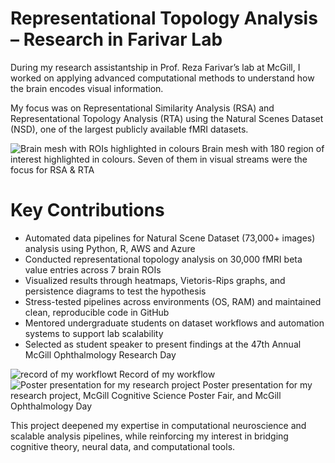 
# Representational Topology Analysis – Research in Farivar Lab

During my research assistantship in Prof. Reza Farivar’s lab at McGill, I worked on applying advanced computational methods to understand how the brain encodes visual information.

My focus was on <Green>Representational Similarity Analysis (RSA)</Green> and <Green>Representational Topology Analysis (RTA)</Green> using the <Link href="https://naturalscenesdataset.org">Natural Scenes Dataset (NSD)</Link>, one
of the largest publicly available fMRI datasets.

<div className="flex flex-col gap-5">
  <Image
    src="/images/mdx/nsd/brain.png"
    alt="Brain mesh with ROIs highlighted in colours"
    width={1000}
    height={600}
    draggable={false}
  />
  <Gray>
    Brain mesh with 180 region of interest highlighted in colours. Seven of them
    in visual streams were the focus for RSA & RTA
  </Gray>
</div>

# Key Contributions

- Automated data pipelines for Natural Scene Dataset (73,000+ images) analysis using Python, R, AWS and Azure
- Conducted representational topology analysis on 30,000 fMRI beta value entries across 7 brain ROIs
- Visualized results through heatmaps, Vietoris-Rips graphs, and persistence diagrams to test the hypothesis
- Stress-tested pipelines across environments (OS, RAM) and maintained clean, reproducible code in GitHub
- Mentored undergraduate students on dataset workflows and automation systems to support lab scalability
- Selected as student speaker to present findings at the 47th Annual McGill Ophthalmology Research Day

<div className="flex flex-col gap-5">
  <Image
    src="/images/mdx/nsd/onenote.png"
    alt="record of my workflowt"
    width={1000}
    height={600}
    draggable={false}
  />
  <Gray>Record of my workflow</Gray>
</div>

<div className="flex flex-col gap-5">
  <Image
    src="/images/mdx/nsd/poster.png"
    alt="Poster presentation for my research project"
    width={1000}
    height={600}
    draggable={false}
  />
  <Gray>
    Poster presentation for my research project, McGill Cognitive Science Poster
    Fair, and McGill Ophthalmology Day
  </Gray>
</div>

This project deepened my expertise in <Green>computational neuroscience</Green> and scalable <Green>analysis pipelines</Green>, while reinforcing my interest in bridging cognitive theory, neural data, and computational tools.
